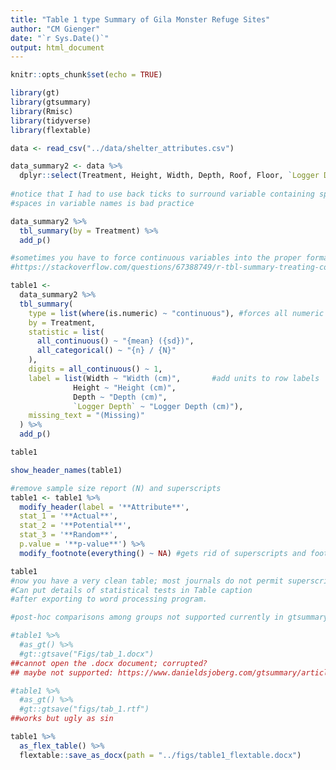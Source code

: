 ```yaml
---
title: "Table 1 type Summary of Gila Monster Refuge Sites"
author: "CM Gienger"
date: "`r Sys.Date()`"
output: html_document
---
```


```r
knitr::opts_chunk$set(echo = TRUE)

library(gt)
library(gtsummary)
library(Rmisc)
library(tidyverse)
library(flextable)

data <- read_csv("../data/shelter_attributes.csv")
```

```r
data_summary2 <- data %>% 
  dplyr::select(Treatment, Height, Width, Depth, Roof, Floor, `Logger Depth`) #grouping variable and measurement variables
  
#notice that I had to use back ticks to surround variable containing space
#spaces in variable names is bad practice
```

```r
data_summary2 %>%
  tbl_summary(by = Treatment) %>%
  add_p()
```

```r
#sometimes you have to force continuous variables into the proper format
#https://stackoverflow.com/questions/67388749/r-tbl-summary-treating-continuous-variables-correctly

table1 <- 
  data_summary2 %>%
  tbl_summary(
    type = list(where(is.numeric) ~ "continuous"), #forces all numeric variables to be continuous
    by = Treatment,
    statistic = list(
      all_continuous() ~ "{mean} ({sd})",
      all_categorical() ~ "{n} / {N}"
    ),
    digits = all_continuous() ~ 1,
    label = list(Width ~ "Width (cm)",       #add units to row labels
              Height ~ "Height (cm)",
              Depth ~ "Depth (cm)",
              `Logger Depth` ~ "Logger Depth (cm)"),
    missing_text = "(Missing)"
  ) %>%
  add_p()

table1
```

```r
show_header_names(table1)
```

```r
#remove sample size report (N) and superscripts
table1 <- table1 %>%
  modify_header(label = '**Attribute**',
  stat_1 = '**Actual**',
  stat_2 = '**Potential**',
  stat_3 = '**Random**',
  p.value = '**p-value**') %>%
  modify_footnote(everything() ~ NA) #gets rid of superscripts and footnotes; put them in table caption instead.

table1
#now you have a very clean table; most journals do not permit superscripts in tables.
#Can put details of statistical tests in Table caption
#after exporting to word processing program.

#post-hoc comparisons among groups not supported currently in gtsummary; might be able to do that manually in gt
```

```r
#table1 %>% 
  #as_gt() %>%
  #gt::gtsave("Figs/tab_1.docx")
##cannot open the .docx document; corrupted?
## maybe not supported: https://www.danieldsjoberg.com/gtsummary/articles/rmarkdown.html
```

```r
#table1 %>% 
  #as_gt() %>%
  #gt::gtsave("figs/tab_1.rtf")
##works but ugly as sin
```

```r
table1 %>%
  as_flex_table() %>%
  flextable::save_as_docx(path = "../figs/table1_flextable.docx")
```
